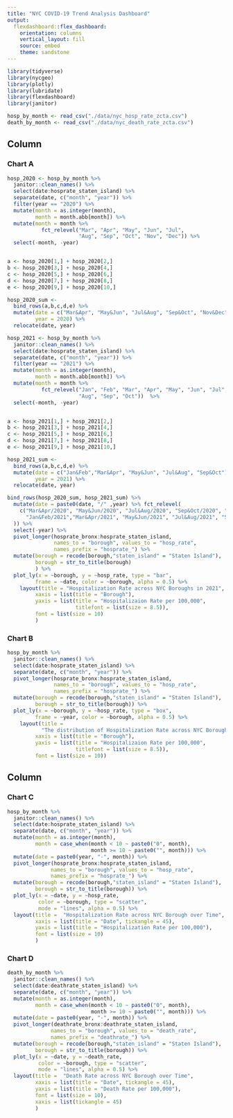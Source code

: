 ```yaml
---
title: "NYC COVID-19 Trend Analysis Dashboard"
output: 
  flexdashboard::flex_dashboard:
    orientation: columns
    vertical_layout: fill
    source: embed
    theme: sandstone
---
```


```r
library(tidyverse)
library(nycgeo)
library(plotly)
library(lubridate)
library(flexdashboard)
library(janitor)
```

```r
hosp_by_month <- read_csv("./data/nyc_hosp_rate_zcta.csv")
death_by_month <- read_csv("./data/nyc_death_rate_zcta.csv")
```

Column {data-width=500}
-----------------------------------------------------------------------

### Chart A
```r

hosp_2020 <- hosp_by_month %>%
  janitor::clean_names() %>%
  select(date:hosprate_staten_island) %>%
  separate(date, c("month", "year")) %>%
  filter(year == "2020") %>%
  mutate(month = as.integer(month),
         month = month.abb[month]) %>%
  mutate(month = month %>% 
           fct_relevel("Mar", "Apr", "May", "Jun", "Jul", 
                       "Aug", "Sep", "Oct", "Nov", "Dec")) %>%
  select(-month, -year)


a <- hosp_2020[1,] + hosp_2020[2,]
b <- hosp_2020[3,] + hosp_2020[4,]
c <- hosp_2020[5,] + hosp_2020[6,]
d <- hosp_2020[7,] + hosp_2020[8,]
e <- hosp_2020[9,] + hosp_2020[10,]

hosp_2020_sum <-
  bind_rows(a,b,c,d,e) %>%
  mutate(date = c("Mar&Apr", "May&Jun", "Jul&Aug", "Sep&Oct", "Nov&Dec"),
         year = 2020) %>%
  relocate(date, year)

hosp_2021 <- hosp_by_month %>%
  janitor::clean_names() %>%
  select(date:hosprate_staten_island) %>%
  separate(date, c("month", "year")) %>%
  filter(year == "2021") %>%
  mutate(month = as.integer(month),
         month = month.abb[month]) %>%
  mutate(month = month %>% 
           fct_relevel("Jan", "Feb", "Mar", "Apr", "May", "Jun", "Jul", 
                       "Aug", "Sep", "Oct"))  %>%
  select(-month, -year)


a <- hosp_2021[1,] + hosp_2021[2,]
b <- hosp_2021[3,] + hosp_2021[4,]
c <- hosp_2021[5,] + hosp_2021[6,]
d <- hosp_2021[7,] + hosp_2021[8,]
e <- hosp_2021[9,] + hosp_2021[10,]

hosp_2021_sum <-
  bind_rows(a,b,c,d,e) %>%
  mutate(date = c("Jan&Feb","Mar&Apr", "May&Jun", "Jul&Aug", "Sep&Oct"),
         year = 2021) %>%
  relocate(date, year)

bind_rows(hosp_2020_sum, hosp_2021_sum) %>%
  mutate(date = paste0(date, "/" ,year) %>% fct_relevel(
    c("Mar&Apr/2020", "May&Jun/2020", "Jul&Aug/2020", "Sep&Oct/2020", "Nov&Dec/2020",
      "Jan&Feb/2021","Mar&Apr/2021", "May&Jun/2021", "Jul&Aug/2021", "Sep&Oct/2021")
  )) %>%
  select(-year) %>%
  pivot_longer(hosprate_bronx:hosprate_staten_island, 
               names_to = "borough", values_to = "hosp_rate",
               names_prefix = "hosprate_") %>%
  mutate(borough = recode(borough,"staten_island" = "Staten Island"),
         borough = str_to_title(borough)
         ) %>%
  plot_ly(x = ~borough, y = ~hosp_rate, type = "bar",
         frame = ~date, color = ~borough, alpha = 0.5) %>%
    layout(title = "Hospitalization Rate across NYC Boroughs in 2021",
         xaxis = list(title = "Borough"),
         yaxis = list(title = "Hospitalizaion Rate per 100,000",
                      titlefont = list(size = 8.5)),
         font = list(size = 10)
         ) 
```



### Chart B

```r
hosp_by_month %>%
  janitor::clean_names() %>%
  select(date:hosprate_staten_island) %>%
  separate(date, c("month", "year")) %>%
  pivot_longer(hosprate_bronx:hosprate_staten_island, 
               names_to = "borough", values_to = "hosp_rate",
               names_prefix = "hosprate_") %>%
  mutate(borough = recode(borough,"staten_island" = "Staten Island"),
         borough = str_to_title(borough)) %>%
  plot_ly(x = ~borough, y = ~hosp_rate, type = "box",
         frame = ~year, color = ~borough, alpha = 0.5) %>%
    layout(title = 
           "The distribution of Hospitalization Rate across NYC Boroughs",
         xaxis = list(title = "Borough"),
         yaxis = list(title = "Hospitalizaion Rate per 100,000",
                      titlefont = list(size = 8.5)),
         font = list(size = 10))
```

Column  {data-height=500}
-----------------------------------------------------------------------
### Chart C

```r
hosp_by_month %>%
  janitor::clean_names() %>%
  select(date:hosprate_staten_island) %>%
  separate(date, c("month", "year")) %>%
  mutate(month = as.integer(month),
         month = case_when(month < 10 ~ paste0("0", month),
                           month >= 10 ~ paste0("", month))) %>%
  mutate(date = paste0(year, "-", month)) %>%
  pivot_longer(hosprate_bronx:hosprate_staten_island, 
              names_to = "borough", values_to = "hosp_rate",
              names_prefix = "hosprate_") %>%
  mutate(borough = recode(borough,"staten_island" = "Staten Island"),
         borough = str_to_title(borough)) %>%
  plot_ly(x = ~date, y = ~hosp_rate,
          color = ~borough, type = "scatter", 
          mode = "lines", alpha = 0.5) %>%
  layout(title =  "Hospitalization Rate across NYC Borough over Time",
         xaxis = list(title = "Date", tickangle = 45),
         yaxis = list(title = "Hospitalization Rate per 100,000"),
         font = list(size = 10)
         ) 

```

### Chart D

```r
death_by_month %>%
  janitor::clean_names() %>%
  select(date:deathrate_staten_island) %>%
  separate(date, c("month", "year")) %>%
  mutate(month = as.integer(month),
         month = case_when(month < 10 ~ paste0("0", month),
                           month >= 10 ~ paste0("", month))) %>%
  mutate(date = paste0(year, "-", month)) %>%
  pivot_longer(deathrate_bronx:deathrate_staten_island, 
              names_to = "borough", values_to = "death_rate",
              names_prefix = "deathrate_") %>%
  mutate(borough = recode(borough,"staten_island" = "Staten Island"),
         borough = str_to_title(borough)) %>%
  plot_ly(x = ~date, y = ~death_rate,
          color = ~borough, type = "scatter", 
          mode = "lines", alpha = 0.5) %>%
  layout(title =  "Death Rate across NYC Borough over Time",
         xaxis = list(title = "Date", tickangle = 45),
         yaxis = list(title = "Death Rate per 100,000"),
         font = list(size = 10),
         xaxis = list(tickangle = 45)
         )
```








